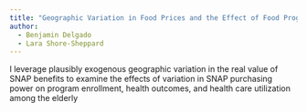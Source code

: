 ```yaml
---
title: "Geographic Variation in Food Prices and the Effect of Food Programs on the Well-Being of the Elderly"
author: 
  - Benjamin Delgado
  - Lara Shore-Sheppard
---
```


I leverage plausibly exogenous geographic variation in the real value of SNAP benefits to examine the effects of variation in SNAP purchasing power on program enrollment, health outcomes, and health care utilization among the elderly